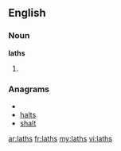 ==English==

===Noun===
'''laths'''

# {{plural of|[[lath]]}}

===Anagrams===
* {{alphagram|ahlst}}
* [[halts#English|halts]]
* [[shalt#English|shalt]]

[[ar:laths]]
[[fr:laths]]
[[my:laths]]
[[vi:laths]]